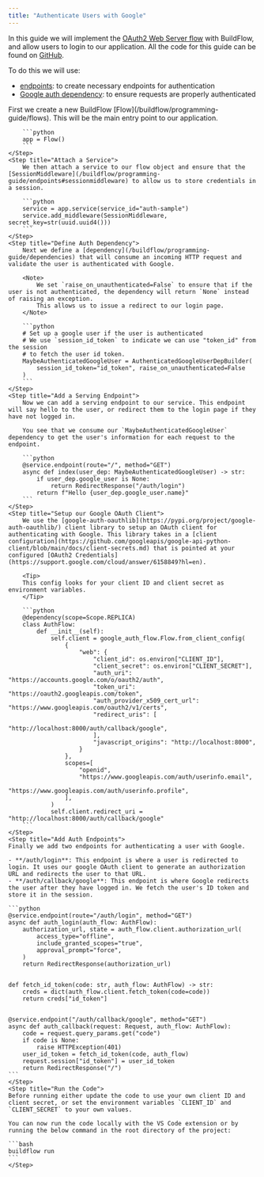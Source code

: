 ```yaml
---
title: "Authenticate Users with Google"
---
```


In this guide we will implement the [OAuth2 Web Server flow](https://developers.google.com/identity/protocols/oauth2#webserver) with BuildFlow, and allow users to login to our application.
All the code for this guide can be found on [GitHub](https://github.com/launchflow/buildflow-samples/tree/main/google-auth).

To do this we will use:

- [endpoints](/buildflow/programming-guide/endpoints): to create necessary endpoints for authentication
- [Google auth dependency](/buildflow/dependencies/auth#authenticated-google-user): to ensure requests are properly authenticated

<Steps>
    <Step title="Initialize Flow">
        First we create a new BuildFlow [Flow](/buildflow/programming-guide/flows). This will be the main entry point to our application.

        ```python
        app = Flow()
        ```
    </Step>
    <Step title="Attach a Service">
        We then attach a service to our flow object and ensure that the [SessionMiddleware](/buildflow/programming-guide/endpoints#sessionmiddleware) to allow us to store credentials in a session.

        ```python
        service = app.service(service_id="auth-sample")
        service.add_middleware(SessionMiddleware, secret_key=str(uuid.uuid4()))
        ```
    </Step>
    <Step title="Define Auth Dependency">
        Next we define a [dependency](/buildflow/programming-guide/dependencies) that will consume an incoming HTTP request and validate the user is authenticated with Google.

        <Note>
            We set `raise_on_unauthenticated=False` to ensure that if the user is not authenticated, the dependency will return `None` instead of raising an exception.
            This allows us to issue a redirect to our login page.
        </Note>

        ```python
        # Set up a google user if the user is authenticated
        # We use `session_id_token` to indicate we can use "token_id" from the session
        # to fetch the user id token.
        MaybeAuthenticatedGoogleUser = AuthenticatedGoogleUserDepBuilder(
            session_id_token="id_token", raise_on_unauthenticated=False
        )
        ```
    </Step>
    <Step title="Add a Serving Endpoint">
        Now we can add a serving endpoint to our service. This endpoint will say hello to the user, or redirect them to the login page if they have not logged in.

        You see that we consume our `MaybeAuthenticatedGoogleUser` dependency to get the user's information for each request to the endpoint.

        ```python
        @service.endpoint(route="/", method="GET")
        async def index(user_dep: MaybeAuthenticatedGoogleUser) -> str:
            if user_dep.google_user is None:
                return RedirectResponse("/auth/login")
            return f"Hello {user_dep.google_user.name}"
        ```
    </Step>
    <Step title="Setup our Google OAuth Client">
        We use the [google-auth-oauthlib](https://pypi.org/project/google-auth-oauthlib/) client library to setup an OAuth client for authenticating with Google. This library takes in a [client configuration](https://github.com/googleapis/google-api-python-client/blob/main/docs/client-secrets.md) that is pointed at your configured [OAuth2 Credentials](https://support.google.com/cloud/answer/6158849?hl=en).

        <Tip>
        This config looks for your client ID and client secret as environment variables.
        </Tip>

        ```python
        @dependency(scope=Scope.REPLICA)
        class AuthFlow:
            def __init__(self):
                self.client = google_auth_flow.Flow.from_client_config(
                    {
                        "web": {
                            "client_id": os.environ["CLIENT_ID"],
                            "client_secret": os.environ["CLIENT_SECRET"],
                            "auth_uri": "https://accounts.google.com/o/oauth2/auth",
                            "token_uri": "https://oauth2.googleapis.com/token",
                            "auth_provider_x509_cert_url": "https://www.googleapis.com/oauth2/v1/certs",
                            "redirect_uris": [
                                "http://localhost:8000/auth/callback/google",
                            ],
                            "javascript_origins": "http://localhost:8000",
                        }
                    },
                    scopes=[
                        "openid",
                        "https://www.googleapis.com/auth/userinfo.email",
                        "https://www.googleapis.com/auth/userinfo.profile",
                    ],
                )
                self.client.redirect_uri = "http://localhost:8000/auth/callback/google"
        ```
    </Step>
    <Step title="Add Auth Endpoints">
    Finally we add two endpoints for authenticating a user with Google.

    - **/auth/login**: This endpoint is where a user is redirected to login. It uses our google OAuth client to generate an authorization URL and redirects the user to that URL.
    - **/auth/callback/google**: This endpoint is where Google redirects the user after they have logged in. We fetch the user's ID token and store it in the session.

    ```python
    @service.endpoint(route="/auth/login", method="GET")
    async def auth_login(auth_flow: AuthFlow):
        authorization_url, state = auth_flow.client.authorization_url(
            access_type="offline",
            include_granted_scopes="true",
            approval_prompt="force",
        )
        return RedirectResponse(authorization_url)


    def fetch_id_token(code: str, auth_flow: AuthFlow) -> str:
        creds = dict(auth_flow.client.fetch_token(code=code))
        return creds["id_token"]


    @service.endpoint("/auth/callback/google", method="GET")
    async def auth_callback(request: Request, auth_flow: AuthFlow):
        code = request.query_params.get("code")
        if code is None:
            raise HTTPException(401)
        user_id_token = fetch_id_token(code, auth_flow)
        request.session["id_token"] = user_id_token
        return RedirectResponse("/")
    ```
    </Step>
    <Step title="Run the Code">
    Before running either update the code to use your own client ID and client secret, or set the environment variables `CLIENT_ID` and `CLIENT_SECRET` to your own values.

    You can now run the code locally with the VS Code extension or by running the below command in the root directory of the project:

    ```bash
    buildflow run
    ```
    </Step>
</Steps>
